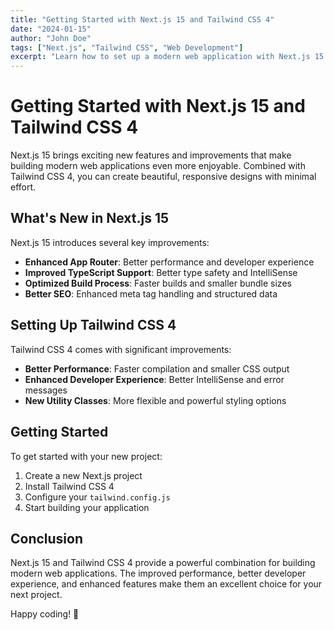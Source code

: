 ```yaml
---
title: "Getting Started with Next.js 15 and Tailwind CSS 4"
date: "2024-01-15"
author: "John Doe"
tags: ["Next.js", "Tailwind CSS", "Web Development"]
excerpt: "Learn how to set up a modern web application with Next.js 15 and Tailwind CSS 4, including the latest features and best practices."
---
```


# Getting Started with Next.js 15 and Tailwind CSS 4

Next.js 15 brings exciting new features and improvements that make building modern web applications even more enjoyable. Combined with Tailwind CSS 4, you can create beautiful, responsive designs with minimal effort.

## What's New in Next.js 15

Next.js 15 introduces several key improvements:

- **Enhanced App Router**: Better performance and developer experience
- **Improved TypeScript Support**: Better type safety and IntelliSense
- **Optimized Build Process**: Faster builds and smaller bundle sizes
- **Better SEO**: Enhanced meta tag handling and structured data

## Setting Up Tailwind CSS 4

Tailwind CSS 4 comes with significant improvements:

- **Better Performance**: Faster compilation and smaller CSS output
- **Enhanced Developer Experience**: Better IntelliSense and error messages
- **New Utility Classes**: More flexible and powerful styling options

## Getting Started

To get started with your new project:

1. Create a new Next.js project
2. Install Tailwind CSS 4
3. Configure your `tailwind.config.js`
4. Start building your application

## Conclusion

Next.js 15 and Tailwind CSS 4 provide a powerful combination for building modern web applications. The improved performance, better developer experience, and enhanced features make them an excellent choice for your next project.

Happy coding! 🚀
